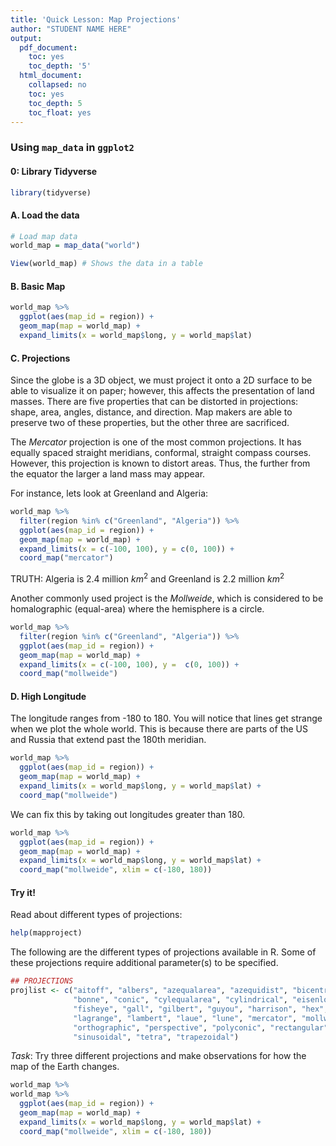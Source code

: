 ```yaml
---
title: 'Quick Lesson: Map Projections'
author: "STUDENT NAME HERE"
output:
  pdf_document:
    toc: yes
    toc_depth: '5'
  html_document:
    collapsed: no
    toc: yes
    toc_depth: 5
    toc_float: yes
---
```


### Using `map_data` in `ggplot2`

#### 0: Library Tidyverse

```r
library(tidyverse)
```

#### A. Load the data

```r
# Load map data
world_map = map_data("world")

View(world_map) # Shows the data in a table
```

#### B. Basic Map

```r
world_map %>%
  ggplot(aes(map_id = region)) +
  geom_map(map = world_map) +
  expand_limits(x = world_map$long, y = world_map$lat)
```

#### C. Projections

Since the globe is a 3D object, we must project it onto a 2D surface to be able to visualize it on paper; however, this affects the presentation of land masses.  There are five properties that can be distorted in projections: shape, area, angles, distance, and direction.  Map makers are able to preserve two of these properties, but the other three are sacrificed.

The *Mercator* projection is one of the most common projections.  It has equally spaced straight meridians, conformal, straight compass courses.  However, this projection is known to distort areas.  Thus, the further from the equator the larger a land mass may appear.

For instance, lets look at Greenland and Algeria:

```r
world_map %>%
  filter(region %in% c("Greenland", "Algeria")) %>%
  ggplot(aes(map_id = region)) +
  geom_map(map = world_map) +
  expand_limits(x = c(-100, 100), y = c(0, 100)) +
  coord_map("mercator")
```

TRUTH: Algeria is 2.4 million $km^2$ and Greenland is 2.2 million $km^2$

Another commonly used project is the *Mollweide*, which is considered to be homalographic (equal-area) where the hemisphere is a circle.

```r
world_map %>%
  filter(region %in% c("Greenland", "Algeria")) %>%
  ggplot(aes(map_id = region)) +
  geom_map(map = world_map) +
  expand_limits(x = c(-100, 100), y =  c(0, 100)) +
  coord_map("mollweide")
```

#### D. High Longitude

The longitude ranges from -180 to 180.  You will notice that lines get strange when we plot the whole world.  This is because there are parts of the US and Russia that extend past the 180th meridian.

```r
world_map %>%
  ggplot(aes(map_id = region)) +
  geom_map(map = world_map) +
  expand_limits(x = world_map$long, y = world_map$lat) +
  coord_map("mollweide")
```

We can fix this by taking out longitudes greater than 180.

```r
world_map %>%
  ggplot(aes(map_id = region)) +
  geom_map(map = world_map) +
  expand_limits(x = world_map$long, y = world_map$lat) +
  coord_map("mollweide", xlim = c(-180, 180))
```

#### Try it!

Read about different types of projections:

```r
help(mapproject)
```

The following are the different types of projections available in R.  Some of these projections require additional parameter(s) to be specified.

```r
## PROJECTIONS
projlist <- c("aitoff", "albers", "azequalarea", "azequidist", "bicentric",
              "bonne", "conic", "cylequalarea", "cylindrical", "eisenlohr", "elliptic",
              "fisheye", "gall", "gilbert", "guyou", "harrison", "hex", "homing",
              "lagrange", "lambert", "laue", "lune", "mercator", "mollweide", "newyorker",
              "orthographic", "perspective", "polyconic", "rectangular", "simpleconic",
              "sinusoidal", "tetra", "trapezoidal")
```

*Task*: Try three different projections and make observations for how the map of the Earth changes.

```r
world_map %>%
world_map %>%
  ggplot(aes(map_id = region)) +
  geom_map(map = world_map) +
  expand_limits(x = world_map$long, y = world_map$lat) +
  coord_map("mollweide", xlim = c(-180, 180))

```